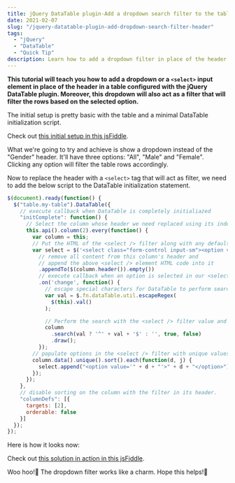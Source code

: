 ```yaml
---
title: jQuery DataTable plugin-Add a dropdown search filter to the table header
date: 2021-02-07
slug: "/jquery-datatable-plugin-add-dropdown-search-filter-header"
tags:
  - "jQuery"
  - "DataTable"
  - "Quick Tip"
description: Learn how to add a dropdown filter in place of the header in a table configured with the jQuery DataTable plugin.
---
```


**This tutorial will teach you how to add a dropdown or a `<select>` input element in place of the header in a table configured with the jQuery DataTable plugin. Moreover, this dropdown will also act as a filter that will filter the rows based on the selected option.** 

The initial setup is pretty basic with the table and a minimal DataTable initialization script. 

Check out <a href="//jsfiddle.net/saurabhmisra87/nL7j4p08/2" target="_blank">this initial setup in this jsFiddle</a>.

What we're going to try and achieve is show a dropdown instead of the "Gender" header. It'll have three options: "All", "Male" and "Female". Clicking any option will filter the table rows accordingly.

Now to replace the header with a `<select>` tag that will act as filter, we need to add the below script to the DataTable initialization statement.

```js
$(document).ready(function() {
  $("table.my-table").DataTable({
    // execute callback when DataTable is completely initialiazed
    "initComplete": function() {
      // Select the column whose header we need replaced using its index(0 based)
      this.api().column(2).every(function() {
        var column = this;
        // Put the HTML of the <select /> filter along with any default options 
        var select = $('<select class="form-control input-sm"><option value="">All</option></select>')
          // remove all content from this column's header and 
          // append the above <select /> element HTML code into it 
          .appendTo($(column.header()).empty())
          // execute callback when an option is selected in our <select /> filter
          .on('change', function() {
            // escape special characters for DataTable to perform search
            var val = $.fn.dataTable.util.escapeRegex(
              $(this).val()
            );

            // Perform the search with the <select /> filter value and re-render the DataTable
            column
              .search(val ? '^' + val + '$' : '', true, false)
              .draw();
          });
        // populate options in the <select /> filter with unique values from the column's data
        column.data().unique().sort().each(function(d, j) {
          select.append("<option value='" + d + "'>" + d + "</option>")
        });
      });
    },
    // disable sorting on the column with the filter in its header.
    "columnDefs": [{
      targets: [2],
      orderable: false
    }]
  });
});
```

Here is how it looks now:

Check out <a href="//jsfiddle.net/saurabhmisra87/pgL1yv95/16" target="_blank">this solution in action in this jsFiddle</a>.

Woo hoo!🎉 The dropdown filter works like a charm. Hope this helps!🙏